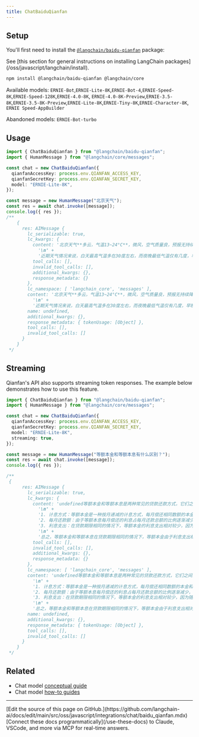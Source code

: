 ```yaml
---
title: ChatBaiduQianfan
---
```


## Setup

You'll first need to install the [`@langchain/baidu-qianfan`](https://www.npmjs.com/package/@langchain/baidu-qianfan) package:

<Tip>
See [this section for general instructions on installing LangChain packages](/oss/javascript/langchain/install).
</Tip>

```bash npm
npm install @langchain/baidu-qianfan @langchain/core
```

Available models: `ERNIE-Bot`,`ERNIE-Lite-8K`,`ERNIE-Bot-4`,`ERNIE-Speed-8K`,`ERNIE-Speed-128K`,`ERNIE-4.0-8K`,
`ERNIE-4.0-8K-Preview`,`ERNIE-3.5-8K`,`ERNIE-3.5-8K-Preview`,`ERNIE-Lite-8K`,`ERNIE-Tiny-8K`,`ERNIE-Character-8K`,
`ERNIE Speed-AppBuilder`

Abandoned models: `ERNIE-Bot-turbo`

## Usage

```typescript
import { ChatBaiduQianfan } from "@langchain/baidu-qianfan";
import { HumanMessage } from "@langchain/core/messages";

const chat = new ChatBaiduQianfan({
  qianfanAccessKey: process.env.QIANFAN_ACCESS_KEY,
  qianfanSecretKey: process.env.QIANFAN_SECRET_KEY,
  model: "ERNIE-Lite-8K",
});

const message = new HumanMessage("北京天气");
const res = await chat.invoke([message]);
console.log({ res });
/**
    {
      res: AIMessage {
        lc_serializable: true,
        lc_kwargs: {
          content: '北京天气**多云，气温13~24°C**，微风，空气质量良，预报无持续降水^[2]^。\n' +
            '\n' +
            '近期天气情况来说，白天最高气温多在30度左右，而夜晚最低气温仅有几度，早晚较凉，需要做好保暖，昼夜温差较大。由于现在正处于雨水节气，此时天气阴沉、多变，时而下起冰雹，时而下起大雨，天色昏暗。冰雹时间不会持续太长，通常都是下冰雹一小段时间后就会停止，天气就会逐渐恢复晴好^[1]^。',
          tool_calls: [],
          invalid_tool_calls: [],
          additional_kwargs: {},
          response_metadata: {}
        },
        lc_namespace: [ 'langchain_core', 'messages' ],
        content: '北京天气**多云，气温13~24°C**，微风，空气质量良，预报无持续降水^[2]^。\n' +
          '\n' +
          '近期天气情况来说，白天最高气温多在30度左右，而夜晚最低气温仅有几度，早晚较凉，需要做好保暖，昼夜温差较大。由于现在正处于雨水节气，此时天气阴沉、多变，时而下起冰雹，时而下起大雨，天色昏暗。冰雹时间不会持续太长，通常都是下冰雹一小段时间后就会停止，天气就会逐渐恢复晴好^[1]^。',
        name: undefined,
        additional_kwargs: {},
        response_metadata: { tokenUsage: [Object] },
        tool_calls: [],
        invalid_tool_calls: []
      }
    }
 */
```

## Streaming

Qianfan's API also supports streaming token responses. The example below demonstrates how to use this feature.

```typescript
import { ChatBaiduQianfan } from "@langchain/baidu-qianfan";
import { HumanMessage } from "@langchain/core/messages";

const chat = new ChatBaiduQianfan({
  qianfanAccessKey: process.env.QIANFAN_ACCESS_KEY,
  qianfanSecretKey: process.env.QIANFAN_SECRET_KEY,
  model: "ERNIE-Lite-8K",
  streaming: true,
});

const message = new HumanMessage("等额本金和等额本息有什么区别？");
const res = await chat.invoke([message]);
console.log({ res });

/**
 {
      res: AIMessage {
        lc_serializable: true,
        lc_kwargs: {
          content: 'undefined等额本金和等额本息是两种常见的贷款还款方式，它们之间的主要区别在于计息方式、每月还款额和利息支出等方面。\n' +
            '\n' +
            '1. 计息方式：等额本金是一种按月递减的计息方式，每月偿还相同数额的本金和剩余贷款在该月产生的利息。而等额本息则是每月偿还相同金额的利息，根据贷款金额和贷款期限计算月供，本金和利息在每月还款中占的比例逐月变化。\n' +
            '2. 每月还款额：由于等额本息每月偿还的利息占每月还款总额的比例逐渐减少，导致每月还款额逐渐增加，而等额本金每月偿还的本金相同，因此每月还款额逐渐减少。\n' +
            '3. 利息支出：在贷款期限相同的情况下，等额本金的利息支出相对较少，因为随着本金的减少，剩余贷款产生的利息也相应减少。而等额本息的利息支出则相对较高，因为每月偿还的利息逐渐减少，导致总利息支出相对较高。\n' +
            '\n' +
            '总之，等额本金和等额本息在贷款期限相同的情况下，等额本金由于利息支出相对较少，更适合于资金充裕、有提前还款打算的借款人；而等额本息每月还款额固定，更适合于每月收入较高的借款人。',
          tool_calls: [],
          invalid_tool_calls: [],
          additional_kwargs: {},
          response_metadata: {}
        },
        lc_namespace: [ 'langchain_core', 'messages' ],
        content: 'undefined等额本金和等额本息是两种常见的贷款还款方式，它们之间的主要区别在于计息方式、每月还款额和利息支出等方面。\n' +
          '\n' +
          '1. 计息方式：等额本金是一种按月递减的计息方式，每月偿还相同数额的本金和剩余贷款在该月产生的利息。而等额本息则是每月偿还相同金额的利息，根据贷款金额和贷款期限计算月供，本金和利息在每月还款中占的比例逐月变化。\n' +
          '2. 每月还款额：由于等额本息每月偿还的利息占每月还款总额的比例逐渐减少，导致每月还款额逐渐增加，而等额本金每月偿还的本金相同，因此每月还款额逐渐减少。\n' +
          '3. 利息支出：在贷款期限相同的情况下，等额本金的利息支出相对较少，因为随着本金的减少，剩余贷款产生的利息也相应减少。而等额本息的利息支出则相对较高，因为每月偿还的利息逐渐减少，导致总利息支出相对较高。\n' +
          '\n' +
          '总之，等额本金和等额本息在贷款期限相同的情况下，等额本金由于利息支出相对较少，更适合于资金充裕、有提前还款打算的借款人；而等额本息每月还款额固定，更适合于每月收入较高的借款人。',
        name: undefined,
        additional_kwargs: {},
        response_metadata: { tokenUsage: [Object] },
        tool_calls: [],
        invalid_tool_calls: []
      }
    }
 */
```

## Related

- Chat model [conceptual guide](/oss/javascript/langchain/models)
- Chat model [how-to guides](/oss/javascript/langchain/models)

---

<Callout icon="pen-to-square" iconType="regular">
    [Edit the source of this page on GitHub.](https://github.com/langchain-ai/docs/edit/main/src/oss/javascript/integrations/chat/baidu_qianfan.mdx)
</Callout>
<Tip icon="terminal" iconType="regular">
    [Connect these docs programmatically](/use-these-docs) to Claude, VSCode, and more via MCP for    real-time answers.
</Tip>
